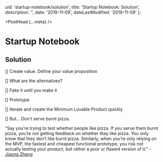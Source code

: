   uid: 'startup-notebook/solution',
  title: 'Startup Notebook: Solution',
  description: '',
  date: '2019-11-09',
  dateLastModified: '2019-11-09'
};

<PostHead {...meta} />

# Startup Notebook

## Solution

[] Create value. Define your value proposition

[] What are the alternatives?

[] Fake it until you make it

[] Prototype

[] Iterate and create the Minimum Lovable Product quickly

[] But... Don't serve burnt pizza.

“Say you’re trying to test whether people like pizza. If you serve them burnt pizza, you’re not getting feedback on whether they like pizza. You only know that they don’t like burnt pizza. Similarly, when you’re only relying on the MVP, the fastest and cheapest functional prototype, you risk not actually testing your product, but rather a poor or flawed version of it.” - [Jiaona Zhang](https://firstround.com/review/dont-serve-burnt-pizza-and-other-lessons-in-building-minimum-lovable-products/)
